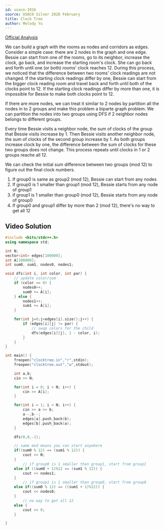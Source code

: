```yaml
---
id: usaco-1016
source: USACO Silver 2020 February
title: Clock Tree
author: Melody Yu
---
```


[Official Analysis](http://www.usaco.org/current/data/sol_clocktree_silver_feb20.html)

We can build a graph with the rooms as nodes and corridors as edges. Consider a simple case: there are 2 nodes in the graph and one edge.
Bessie can start from one of the rooms, go to its neighbor, increase the clock, go back, and increase the starting room's clock.
She can go back and forth until one (or both) rooms' clock reaches 12. During this process, we noticed that the difference between two rooms' clock readings are not changed.
If the starting clock readings differ by one, Bessie can start from the bigger clock reading room and travel back and forth until both of the clocks point to 12.
If the starting clock readings differ by more than one, it is impossible for Bessie to make both clocks point to 12.

If there are more nodes, we can treat it similar to 2 nodes by partition all the nodes in to 2 groups and make this problem a biparte graph problem.
We can partition the nodes into two groups using DFS if 2 neighbor nodes belongs to different groups.

Every time Bessie visits a neighbor node, the sum of clocks of the group that Bessie visits increase by 1.
Then Bessie visits another neighbor node, the sum of clocks of the second group increase by 1.
As both groups increase clock by one, the difference between the sum of clocks for these two groups does not change.
This process repeats until clocks in 1 or 2 groups reache all 12.

We can check the initial sum difference between two groups (mod 12) to figure out the final clock numbers.

1. If group0 is same as group2 (mod 12), Bessie can start from any nodes
2. If group0 is 1 smaller than group1 (mod 12), Bessie starts from any node of group1
3. if group1 is 1 smaller than group0 (mod 12), Bessie starts from any node of group0
4. If group0 and group1 differ by more than 2 (mod 12), there's no way to get all 12

## Video Solution

<Youtube id="vMA54A2AT0I" />

<LanguageSection>

<CPPSection>

```cpp
#include <bits/stdc++.h>
using namespace std;

int N;
vector<int> edges[100000];
int A[100000];
int sum0, sum1, nodes0, nodes1;

void dfs(int i, int color, int par) {
    // update color/sum
    if (color == 0) {
        nodes0++;
        sum0 += A[i];
    } else {
        nodes1++;
        sum1 += A[i];
    }

    for(int j=0;j<edges[i].size();j++) {
        if (edges[i][j] != par) {
            // swap colors for the child
            dfs(edges[i][j], 1 - color, i);
        }
    }
}

int main() {
    freopen("clocktree.in","r",stdin);
    freopen("clocktree.out","w",stdout);

    int a,b;
    cin >> N;

    for(int i = 0; i < N; i++) {
        cin >> A[i];
    }

    for(int i = 1; i < N; i++) {
        cin >> a >> b;
        a--,b--;
        edges[a].push_back(b);
        edges[b].push_back(a);
    }

    dfs(0,0,-1);

    // same mod means you can start anywhere
    if((sum0 % 12) == (sum1 % 12)) {
        cout << N;
    }
        // if group0 is 1 smaller than group1, start from group1
    else if ((sum0 + 1)%12 == (sum1 % 12)) {
        cout << nodes1;
    }
        // if group1 is 1 smaller than group0, start from group0
    else if((sum0 % 12) == ((sum1 + 1)%12)) {
        cout << nodes0;
    }
        // no way to get all 12
    else {
        cout << 0;
    }

}
```

</CPPSection>


</LanguageSection>
